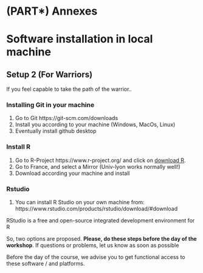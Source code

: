 
# (PART\*) Annexes {-}

# Software installation in local machine {-}

## Setup 2 (For Warriors)

If you feel capable to take the path of the warrior..

### Installing Git in your machine

1. Go to Git https://git-scm.com/downloads
2. Install you according to your machine (Windows, MacOs, Linux)
3. Eventually install github desktop


### Install R {-}

1. Go to R-Project https://www.r-project.org/ and click on [download R](http://cran.r-project.org/mirrors.html).
2. Go to France, and select a Mirror (Univ-lyon works normally well!)
3. Download according your machine and install

### Rstudio {-}

1. You can install R Studio on your own machine from: https://www.rstudio.com/products/rstudio/download/#download

RStudio is a free and open-source integrated development environment for R 

So, two options are proposed. **Please, do these steps before the day of the workshop**.
If questions or problems, let us know as soon as possible


Before the day of the course, we advise you to get functional access to these software / and platforms. 



